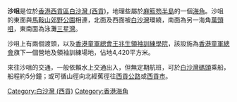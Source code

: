 {{Unreferenced|time=2010-06-12T23:41:37+00:00}}

{{otheruses|subject=[[香港|香港]][[西貢區|西貢]]一個[[海角|海角]]|other=名為沙咀的地方|沙咀 (消歧義)}}

'''沙咀'''是位於[[香港|香港]][[西貢區|西貢區]][[白沙灣_(西貢)|白沙灣 (西貢)]]，地理些屬於[[麻籃笏半島|麻籃笏半島]]的一個[[海角|海角]]。沙咀的東面與[[馬鞍山郊野公園|馬鞍山郊野公園]]相連，北面及西面被[[白沙灣_(西貢)|白沙灣]]環繞，南面為另一海角[[萬頭咀|萬頭咀]]，東南面為泳灘[[三星灣|三星灣]]。

沙咀上有兩個渡頭，以及[[香港童軍總會王兆生領袖訓練學院|香港童軍總會王兆生領袖訓練學院]]，該設施為[[香港童軍總會|香港童軍總會]]旗下一個營地及領袖訓練場地，佔地4,420平方米。

來往沙咀的交通，一般依賴水上交通出入，但無定期航班，可於[[白沙灣碼頭|白沙灣碼頭]]乘船，船程約5分鐘；或可循山徑向北經蕉徑往[[西貢公路|西貢公路]]或[[西貢市|西貢市]]。

{{香港地理小作品}}
{{香港海角}}

[[Category:白沙灣_(西貢)|Category:白沙灣 (西貢)]]
[[Category:香港海角|Category:香港海角]]